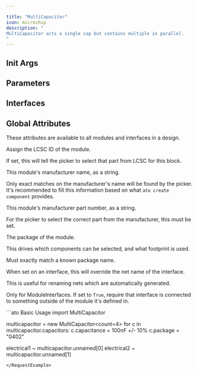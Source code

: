```yaml
---

title: "MultiCapacitor"
icon: microchip
description: "
MultiCapacitor acts a single cap but contains multiple in parallel.
"
---
```



## Init Args

<ParamField path='count' type='int'>

</ParamField>


## Parameters

<ParamField path='capacitance' type='farad'>
</ParamField>

<ParamField path='max_voltage' type='volt'>
</ParamField>

<ParamField path='temperature_coefficient' type='dimensionless'>
</ParamField>


## Interfaces

<ParamField path='unnamed[0]' type='Electrical'>
</ParamField>

<ParamField path='unnamed[1]' type='Electrical'>
</ParamField>


## Global Attributes


These attributes are available to all modules and interfaces in a design.
<ParamField path='lcsc_id' type='str'>

Assign the LCSC ID of the module.

If set, this will tell the picker to select that part from LCSC for this block.
</ParamField>

<ParamField path='manufacturer' type='str'>

This module's manufacturer name, as a string.

Only exact matches on the manufacturer's name will be found by the picker.
It's recommended to fill this information based on what `ato create component`
provides.
</ParamField>

<ParamField path='mpn' type='str'>

This module's manufacturer part number, as a string.

For the picker to select the correct part from the manufacturer,
this must be set.
</ParamField>

<ParamField path='package' type='str'>

The package of the module.

This drives which components can be selected, and what footprint is used.

Must exactly match a known package name.
</ParamField>

<ParamField path='exclude_from_bom' type='bool'>
</ParamField>

<ParamField path='override_net_name' type='str'>

When set on an interface, this will override the net name of the interface.

This is useful for renaming nets which are automatically generated.
</ParamField>

<ParamField path='required' type='bool'>

Only for ModuleInterfaces.
If set to `True`, require that interface is connected to something outside
of the module it's defined in.
</ParamField>

<RequestExample>
```ato Basic Usage
import MultiCapacitor

multicapacitor = new MultiCapacitor<count=4>
for c in multicapacitor.capacitors:
    c.capacitance = 100nF +/- 10%
    c.package = "0402"

electrical1 ~ multicapacitor.unnamed[0]
electrical2 ~ multicapacitor.unnamed[1]
```
</RequestExample>